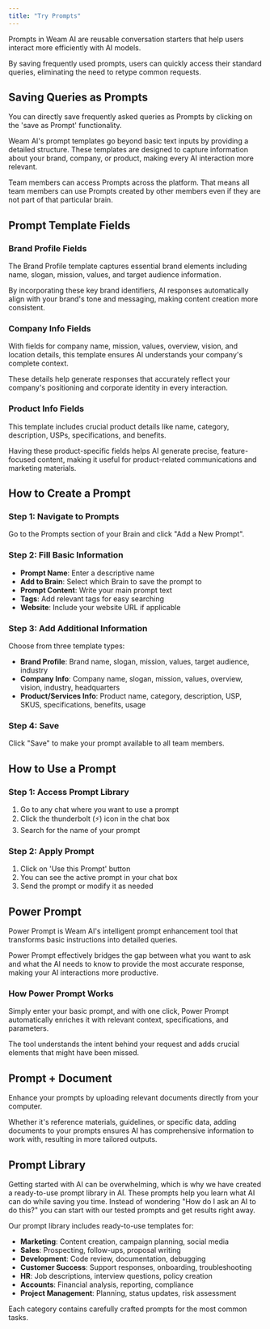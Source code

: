 ```yaml
---
title: "Try Prompts"
---
```


Prompts in Weam AI are reusable conversation starters that help users interact more efficiently with AI models. 

By saving frequently used prompts, users can quickly access their standard queries, eliminating the need to retype common requests.

## Saving Queries as Prompts

You can directly save frequently asked queries as Prompts by clicking on the 'save as Prompt' functionality. 

Weam AI's prompt templates go beyond basic text inputs by providing a detailed structure. These templates are designed to capture information about your brand, company, or product, making every AI interaction more relevant.

Team members can access Prompts across the platform. That means all team members can use Prompts created by other members even if they are not part of that particular brain.

## Prompt Template Fields

### Brand Profile Fields
The Brand Profile template captures essential brand elements including name, slogan, mission, values, and target audience information. 

By incorporating these key brand identifiers, AI responses automatically align with your brand's tone and messaging, making content creation more consistent.

### Company Info Fields
With fields for company name, mission, values, overview, vision, and location details, this template ensures AI understands your company's complete context. 

These details help generate responses that accurately reflect your company's positioning and corporate identity in every interaction.

### Product Info Fields
This template includes crucial product details like name, category, description, USPs, specifications, and benefits. 

Having these product-specific fields helps AI generate precise, feature-focused content, making it useful for product-related communications and marketing materials.

## How to Create a Prompt

### Step 1: Navigate to Prompts
Go to the Prompts section of your Brain and click "Add a New Prompt".

### Step 2: Fill Basic Information
- **Prompt Name**: Enter a descriptive name
- **Add to Brain**: Select which Brain to save the prompt to
- **Prompt Content**: Write your main prompt text
- **Tags**: Add relevant tags for easy searching
- **Website**: Include your website URL if applicable

### Step 3: Add Additional Information
Choose from three template types:
- **Brand Profile**: Brand name, slogan, mission, values, target audience, industry
- **Company Info**: Company name, slogan, mission, values, overview, vision, industry, headquarters
- **Product/Services Info**: Product name, category, description, USP, SKUS, specifications, benefits, usage

### Step 4: Save
Click "Save" to make your prompt available to all team members.

## How to Use a Prompt

### Step 1: Access Prompt Library
1. Go to any chat where you want to use a prompt
2. Click the thunderbolt (⚡️) icon in the chat box
3. Search for the name of your prompt

### Step 2: Apply Prompt
1. Click on 'Use this Prompt' button
2. You can see the active prompt in your chat box
3. Send the prompt or modify it as needed

## Power Prompt

Power Prompt is Weam AI's intelligent prompt enhancement tool that transforms basic instructions into detailed queries. 

Power Prompt effectively bridges the gap between what you want to ask and what the AI needs to know to provide the most accurate response, making your AI interactions more productive.

### How Power Prompt Works
Simply enter your basic prompt, and with one click, Power Prompt automatically enriches it with relevant context, specifications, and parameters. 

The tool understands the intent behind your request and adds crucial elements that might have been missed.

## Prompt + Document

Enhance your prompts by uploading relevant documents directly from your computer. 

Whether it's reference materials, guidelines, or specific data, adding documents to your prompts ensures AI has comprehensive information to work with, resulting in more tailored outputs.

## Prompt Library

Getting started with AI can be overwhelming, which is why we have created a ready-to-use prompt library in  AI. These prompts help you learn what AI can do while saving you time. Instead of wondering "How do I ask an AI to do this?" you can start with our tested prompts and get results right away.

Our prompt library includes ready-to-use templates for:
- **Marketing**: Content creation, campaign planning, social media
- **Sales**: Prospecting, follow-ups, proposal writing  
- **Development**: Code review, documentation, debugging
- **Customer Success**: Support responses, onboarding, troubleshooting
- **HR**: Job descriptions, interview questions, policy creation
- **Accounts**: Financial analysis, reporting, compliance
- **Project Management**: Planning, status updates, risk assessment

Each category contains carefully crafted prompts for the most common tasks.